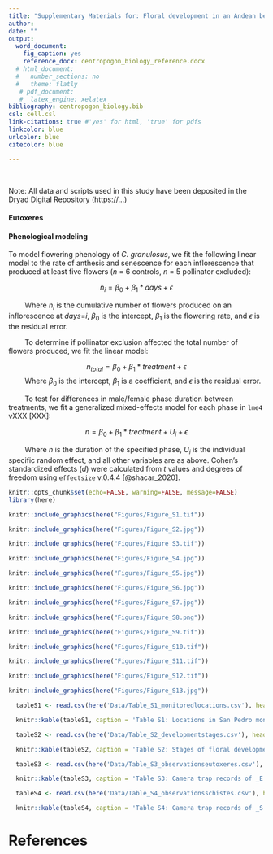 ```yaml
---
title: "Supplementary Materials for: Floral development in an Andean bellflower (*Centropogon granulosus*, Campanulaceae) and pollination by Buff-tailed Sicklebill (*Eutoxeres condamini*)"
author: 
date: ""
output: 
  word_document:
    fig_caption: yes
    reference_docx: centropogon_biology_reference.docx
  # html_document:
  #   number_sections: no
  #   theme: flatly
   # pdf_document:
   #  latex_engine: xelatex
bibliography: centropogon_biology.bib
csl: cell.csl
link-citations: true #'yes' for html, 'true' for pdfs
linkcolor: blue
urlcolor: blue
citecolor: blue

---
```


&nbsp;
&nbsp;

Note: All data and scripts used in this study have been deposited
in the Dryad Digital Repository (https://...)


\newpage
#### Eutoxeres



\newpage
#### Phenological modeling 

To model flowering phenology of _C. granulosus_, we fit the following linear model to the rate of anthesis and senescence for each inflorescence that produced at least five flowers ($n$ = 6 controls, $n$ = 5 pollinator excluded): 

$$n_i = \beta_0 + \beta_1*days + \epsilon$$

&emsp;&emsp; Where $n_i$ is the cumulative number of flowers produced on an inflorescence at $days$=$i$, $\beta_0$ is the intercept, $\beta_1$ is the flowering rate, and $\epsilon$ is the residual error. 

&emsp;&emsp; To determine if pollinator exclusion affected the total number of flowers produced, we fit the linear model:

$$n_{total} = \beta_0 + \beta_1*treatment + \epsilon$$
&emsp;&emsp; Where $\beta_0$ is the intercept, $\beta_1$ is a coefficient, and $\epsilon$ is the residual error. 

&emsp;&emsp; To test for differences in male/female phase duration between treatments, we fit a generalized mixed-effects model for each phase in `lme4` vXXX [XXX]:

$$n = \beta_0 + \beta_1*treatment + U_i + \epsilon$$

&emsp;&emsp; Where $n$ is the duration of the specified phase, $U_i$ is the individual specific random effect, and all other variables are as above. Cohen's standardized effects ($d$) were calculated from $t$ values and degrees of freedom using `effectsize` v.0.4.4 [@shacar_2020]. 




\newpage
```r
knitr::opts_chunk$set(echo=FALSE, warning=FALSE, message=FALSE)
library(here)
```


```r
knitr::include_graphics(here("Figures/Figure_S1.tif"))
```

\newpage
```r
knitr::include_graphics(here("Figures/Figure_S2.jpg"))
```


\newpage
```r
knitr::include_graphics(here("Figures/Figure_S3.tif"))
```

\newpage
```r
knitr::include_graphics(here("Figures/Figure_S4.jpg"))
```

\newpage
```r
knitr::include_graphics(here("Figures/Figure_S5.jpg"))
```

\newpage
```r
knitr::include_graphics(here("Figures/Figure_S6.jpg"))
```

\newpage
```r
knitr::include_graphics(here("Figures/Figure_S7.jpg"))
```

\newpage
```r
knitr::include_graphics(here("Figures/Figure_S8.png"))
```

\newpage
```r
knitr::include_graphics(here("Figures/Figure_S9.tif"))
```

\newpage
```r
knitr::include_graphics(here("Figures/Figure_S10.tif"))
```

\newpage
```r
knitr::include_graphics(here("Figures/Figure_S11.tif"))
```

\newpage
```r
knitr::include_graphics(here("Figures/Figure_S12.tif"))
```

\newpage
```r
knitr::include_graphics(here("Figures/Figure_S13.jpg"))
```



\newpage


```r

  tableS1 <- read.csv(here('Data/Table_S1_monitoredlocations.csv'), header=TRUE)

  knitr::kable(tableS1, caption = 'Table S1: Locations in San Pedro monitored for Sicklebill visitation to _C. granulosus_. The first column lists the  _C. granulosus_ individual identifiers.')

```


\newpage
```r

  tableS2 <- read.csv(here('Data/Table_S2_developmentstages.csv'), header=TRUE)

  knitr::kable(tableS2, caption = 'Table S2: Stages of floral development in _C. granulosus_.')

```


\newpage
```r

  tableS3 <- read.csv(here('Data/Table_S3_observationseutoxeres.csv'), header=TRUE)

  knitr::kable(tableS3, caption = 'Table S3: Camera trap records of _E. condamini_.')

```


\newpage
```r

  tableS4 <- read.csv(here('Data/Table_S4_observationsschistes.csv'), header=TRUE)

  knitr::kable(tableS4, caption = 'Table S4: Camera trap records of _S. geofryii_.')

```



# References


